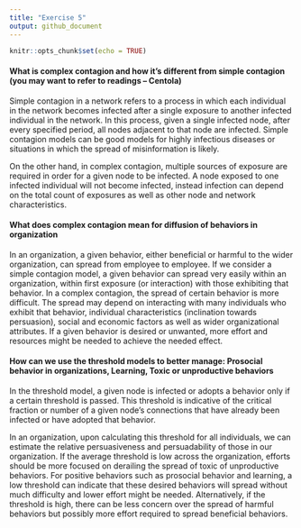 ```yaml
---
title: "Exercise 5"
output: github_document
---
```


```r
knitr::opts_chunk$set(echo = TRUE)
```

#### What is complex contagion and how it’s different from simple contagion (you may want to refer to readings – Centola)

Simple contagion in a network refers to a process in which each individual in the network becomes infected after a single exposure to another infected individual in the network. In this process, given a single infected node, after every specified period, all nodes adjacent to that node are infected. Simple contagion models can be good models for highly infectious diseases or situations in which the spread of misinformation is likely. 

On the other hand, in complex contagion, multiple sources of exposure are required in order for a given node to be infected. A node exposed to one infected individual will not become infected, instead infection can depend on the total count of exposures as well as other node and network characteristics.

#### What does complex contagion mean for diffusion of behaviors in organization

In an organization, a given behavior, either beneficial or harmful to the wider organization, can spread from employee to employee. If we consider a simple contagion model, a given behavior can spread very easily within an organization, within first exposure (or interaction) with those exhibiting that behavior. In a complex contagion, the spread of certain behavior is more difficult. The spread may depend on interacting with many individuals who exhibit that behavior, individual characteristics (inclination towards persuasion), social and economic factors as well as wider organizational attributes. If a given behavior is desired or unwanted, more effort and resources might be needed to achieve the needed effect. 

#### How can we use the threshold models to better manage: Prosocial behavior in organizations, Learning, Toxic or unproductive behaviors

In the threshold model, a given node is infected or adopts a behavior only if a certain threshold is passed. This threshold is indicative of the critical fraction or number of a given node's connections that have already been infected or have adopted that behavior. 

In an organization, upon calculating this threshold for all individuals, we can estimate the relative persuasiveness and persuadability of those in our organization. If the average threshold is low across the organization, efforts should be more focused on derailing the spread of toxic of unproductive behaviors. For positive behaviors such as prosocial behavior and learning, a low threshold can indicate that these desired behaviors will spread without much difficulty and lower effort might be needed. Alternatively, if the threshold is high, there can be less concern over the spread of harmful behaviors but possibly more effort required to spread beneficial behaviors.

